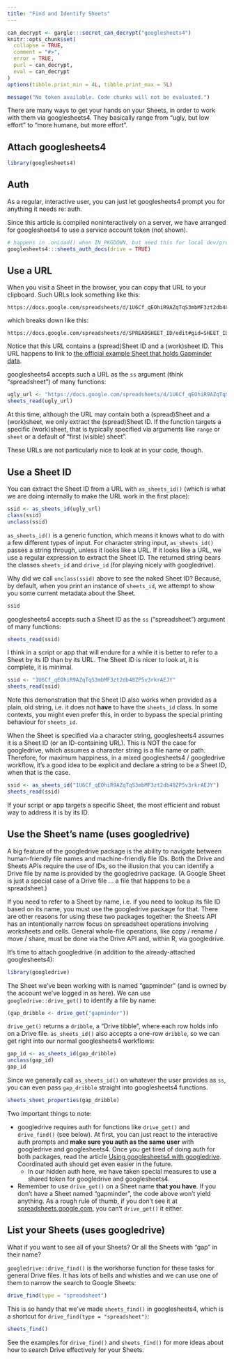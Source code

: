 ```yaml
---
title: "Find and Identify Sheets"
---
```


```r
can_decrypt <- gargle:::secret_can_decrypt("googlesheets4")
knitr::opts_chunk$set(
  collapse = TRUE,
  comment = "#>",
  error = TRUE,
  purl = can_decrypt,
  eval = can_decrypt
)
options(tibble.print_min = 4L, tibble.print_max = 5L)
```

```r
message("No token available. Code chunks will not be evaluated.")
```

There are many ways to get your hands on your Sheets, in order to work with them via googlesheets4. They basically range from "ugly, but low effort" to "more humane, but more effort".

## Attach googlesheets4

```r
library(googlesheets4)
```

## Auth

As a regular, interactive user, you can just let googlesheets4 prompt you for anything it needs re: auth.

Since this article is compiled noninteractively on a server, we have arranged for googlesheets4 to use a service account token (not shown).

```r
# happens in .onLoad() when IN_PKGDOWN, but need this for local dev/preview
googlesheets4:::sheets_auth_docs(drive = TRUE)  
```

## Use a URL

When you visit a Sheet in the browser, you can copy that URL to your clipboard. Such URLs look something like this:

```
https://docs.google.com/spreadsheets/d/1U6Cf_qEOhiR9AZqTqS3mbMF3zt2db48ZP5v3rkrAEJY/edit#gid=780868077
```

which breaks down like this:

```
https://docs.google.com/spreadsheets/d/SPREADSHEET_ID/edit#gid=SHEET_ID
```

Notice that this URL contains a (spread)Sheet ID and a (work)sheet ID. This URL happens to link to [the official example Sheet that holds Gapminder data](https://docs.google.com/spreadsheets/d/1U6Cf_qEOhiR9AZqTqS3mbMF3zt2db48ZP5v3rkrAEJY/edit#gid=780868077).

googlesheets4 accepts such a URL as the `ss` argument (think "spreadsheet") of many functions:

```r
ugly_url <- "https://docs.google.com/spreadsheets/d/1U6Cf_qEOhiR9AZqTqS3mbMF3zt2db48ZP5v3rkrAEJY/edit#gid=780868077"
sheets_read(ugly_url)
```

At this time, although the URL may contain both a (spread)Sheet and a (work)sheet, we only extract the (spread)Sheet ID. If the function targets a specific (work)sheet, that is typically specified via arguments like `range` or `sheet` or a default of "first (visible) sheet".

These URLs are not particularly nice to look at in your code, though.

## Use a Sheet ID

You can extract the Sheet ID from a URL with `as_sheets_id()` (which is what we are doing internally to make the URL work in the first place):

```r
ssid <- as_sheets_id(ugly_url)
class(ssid)
unclass(ssid)
```

`as_sheets_id()` is a generic function, which means it knows what to do with a few different types of input. For character string input, `as_sheets_id()` passes a string through, unless it looks like a URL. If it looks like a URL, we use a regular expression to extract the Sheet ID. The returned string bears the classes `sheets_id` and `drive_id` (for playing nicely with googledrive).

Why did we call `unclass(ssid)` above to see the naked Sheet ID? Because, by default, when you print an instance of `sheets_id`, we attempt to show you some current metadata about the Sheet.

```r
ssid
```

googlesheets4 accepts such a Sheet ID as the `ss` ("spreadsheet") argument of many functions:

```r
sheets_read(ssid)
```

I think in a script or app that will endure for a while it is better to refer to a Sheet by its ID than by its URL. The Sheet ID is nicer to look at, it is complete, it is minimal.

```r
ssid <- "1U6Cf_qEOhiR9AZqTqS3mbMF3zt2db48ZP5v3rkrAEJY"
sheets_read(ssid)
```

Note this demonstration that the Sheet ID also works when provided as a plain, old string, i.e. it does not **have** to have the `sheets_id` class. In some contexts, you might even prefer this, in order to bypass the special printing behaviour for `sheets_id`.

When the Sheet is specified via a character string, googlesheets4 assumes it is a Sheet ID (or an ID-containing URL). This is NOT the case for googledrive, which assumes a character string is a file name or path. Therefore, for maximum happiness, in a mixed googlesheets4 / googledrive workflow, it's a good idea to be explicit and declare a string to be a Sheet ID, when that is the case.

```r
ssid <- as_sheets_id("1U6Cf_qEOhiR9AZqTqS3mbMF3zt2db48ZP5v3rkrAEJY")
sheets_read(ssid)
```

If your script or app targets a specific Sheet, the most efficient and robust way to address it is by its ID.

## Use the Sheet's name (uses googledrive)

A big feature of the googledrive package is the ability to navigate between human-friendly file names and machine-friendly file IDs. Both the Drive and Sheets APIs require the use of IDs, so the illusion that you can identify a Drive file by name is provided by the googledrive package. (A Google Sheet is just a special case of a Drive file ... a file that happens to be a spreadsheet.)

If you need to refer to a Sheet by name, i.e. if you need to lookup its file ID based on its name, you must use the googledrive package for that. There are other reasons for using these two packages together: the Sheets API has an intentionally narrow focus on spreadsheet operations involving worksheets and cells. General whole-file operations, like copy / rename / move / share, must be done via the Drive API and, within R, via googledrive.

It's time to attach googledrive (in addition to the already-attached googlesheets4):

```r
library(googledrive)
```

The Sheet we've been working with is named "gapminder" (and is owned by the account we've logged in as here). We can use `googledrive::drive_get()` to identify a file by name:

```r
(gap_dribble <- drive_get("gapminder"))
```

`drive_get()` returns a `dribble`, a "Drive tibble", where each row holds info on a Drive file. `as_sheets_id()` also accepts a one-row `dribble`, so we can get right into our normal googlesheets4 workflows:

```r
gap_id <- as_sheets_id(gap_dribble)
unclass(gap_id)
gap_id
```

Since we generally call `as_sheets_id()` on whatever the user provides as `ss`, you can even pass `gap_dribble` straight into googlesheets4 functions.

```r
sheets_sheet_properties(gap_dribble)
```


Two important things to note:

  * googledrive requires auth for functions like `drive_get()` and
    `drive_find()` (see below). At first, you can just react to the interactive
    auth prompts and **make sure you auth as the same user** with googledrive
    and googlesheets4. Once you get tired of doing auth for both packages,
    read the article [Using googlesheets4 with googledrive](https://googlesheets4.tidyverse.org/articles/articles/drive-and-sheets.html). Coordinated auth should get even easier in the future.
    - In our hidden auth here, we have taken special measures to use a shared
      token for googledrive and googlesheets4.
  * Remember to use `drive_get()` on a Sheet name **that you have**. If you
    don't have a Sheet named "gapminder", the code above won't yield anything.
    As a rough rule of thumb, if you don't see it at [spreadsheets.google.com](http://spreadsheets.google.com), you can't
    `drive_get()` it either.

## List your Sheets (uses googledrive)

What if you want to see all of your Sheets? Or all the Sheets with "gap" in their name?

`googledrive::drive_find()` is the workhorse function for these tasks for general Drive files. It has lots of bells and whistles and we can use one of them to narrow the search to Google Sheets:

```r
drive_find(type = "spreadsheet")
```

This is so handy that we've made `sheets_find()` in googlesheets4, which is a shortcut for `drive_find(type = "spreadsheet")`:

```r
sheets_find()
```

See the examples for `drive_find()` and `sheets_find()` for more ideas about how to search Drive effectively for your Sheets.

